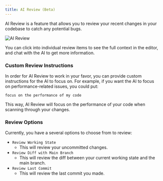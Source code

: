```yaml
---
title: AI Review (Beta)
---
```


AI Review is a feature that allows you to review your recent changes in your codebase to catch any potential bugs.

<Frame>
    <img src="/images/advanced/review.png" alt="AI Review" />
</Frame>

You can click into individual review items to see the full context in the editor, and chat with the AI to get more information.

### Custom Review Instructions

In order for AI Review to work in your favor, you can provide custom instructions for the AI to focus on. For example,
if you want the AI to focus on performance-related issues, you could put:

```
focus on the performance of my code
```

This way, AI Review will focus on the performance of your code when scanning through your changes.

### Review Options

Currently, you have a several options to choose from to review:

-   `Review Working State`
    -   This will review your uncommitted changes.
-   `Review Diff with Main Branch`
    -   This will review the diff between your current working state and the main branch.
-   `Review Last Commit`
    -   This will review the last commit you made.
